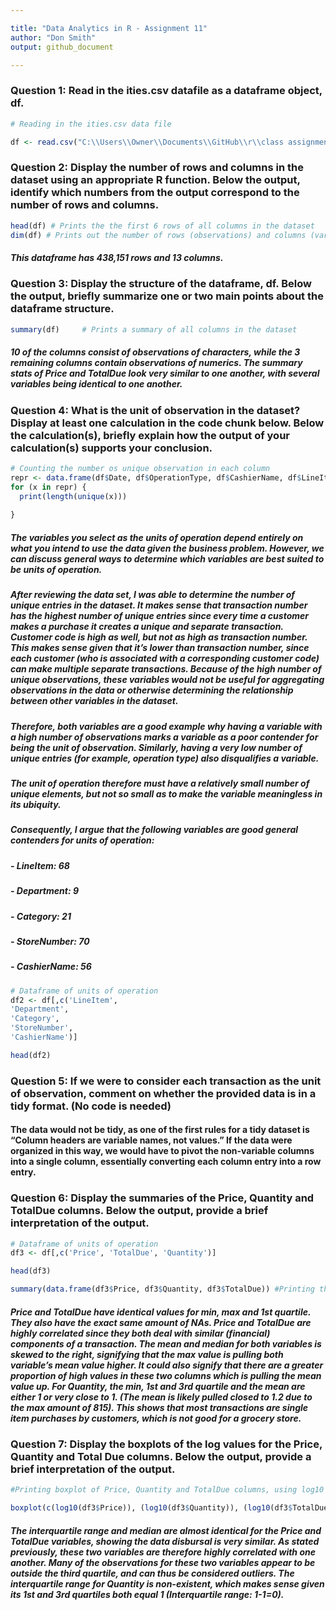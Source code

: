 ```yaml
---

title: "Data Analytics in R - Assignment 11"
author: "Don Smith"
output: github_document

---
```



### Question 1: Read in the ities.csv datafile as a dataframe object, df. 

```r
# Reading in the ities.csv data file

df <- read.csv("C:\\Users\\Owner\\Documents\\GitHub\\r\\class assignments\\Data Analytics in R\\Assignment 11\\data\\ities.csv")

```


### Question 2: Display the number of rows and columns in the dataset using an appropriate R function. Below the output, identify which numbers from the output correspond to the number of rows and columns. 

```r

head(df) # Prints the the first 6 rows of all columns in the dataset   
dim(df) # Prints out the number of rows (observations) and columns (variables)

```

##### This dataframe has 438,151 rows and 13 columns.


### Question 3: Display the structure of the dataframe, df. Below the output, briefly summarize one or two main points about the dataframe structure.

```r

summary(df)     # Prints a summary of all columns in the dataset

```

##### 10 of the columns consist of observations of characters, while the 3 remaining columns contain observations of numerics. The summary stats of Price and TotalDue look very similar to one another, with several variables being identical to one another.


### Question 4: What is the unit of observation in the dataset? Display at least one calculation in the code chunk below. Below the calculation(s), briefly explain how the output of your calculation(s) supports your conclusion.

```r

# Counting the number os unique observation in each column
repr <- data.frame(df$Date, df$OperationType, df$CashierName, df$LineItem, df$Department, df$Category, df$RegisterName, df$StoreNumber, df$TransactionNumber, df$CustomerCode, df$Price, df$Quantity, df$TotalDue)
for (x in repr) {
  print(length(unique(x)))
  
}

```

##### The variables you select as the units of operation depend entirely on what you intend to use the data given the business problem. However, we can discuss general ways to determine which variables are best suited to be units of operation.

##### After reviewing the data set, I was able to determine the number of unique entries in the dataset. It makes sense that transaction number has the highest number of unique entries since every time a customer makes a purchase it creates a unique and separate transaction. Customer code is high as well, but not as high as transaction number. This makes sense given that it's lower than transaction number, since each customer (who is associated with a corresponding customer code) can make multiple separate transactions. Because of the high number of unique observations, these variables would not be useful for aggregating observations in the data or otherwise determining the relationship between other variables in the dataset.

##### Therefore, both variables are a good example why having a variable with a high number of observations marks a variable as a poor contender for being the unit of observation. Similarly, having a very low number of unique entries (for example, operation type) also disqualifies a variable.

##### The unit of operation therefore must have a relatively small number of unique elements, but not so small as to make the variable meaningless in its ubiquity.

##### Consequently, I argue that the following variables are good general contenders for units of operation:

##### - LineItem: 68
##### - Department: 9
##### - Category: 21
##### - StoreNumber: 70
##### - CashierName: 56

```r

# Dataframe of units of operation
df2 <- df[,c('LineItem',
'Department',
'Category',
'StoreNumber',
'CashierName')]

head(df2)

```


### Question 5: If we were to consider each transaction as the unit of observation, comment on whether the provided data is in a tidy format. (No code is needed)

#### The data would not be tidy, as one of the first rules for a tidy dataset is "Column headers are variable names, not values." If the data were organized in this way, we would have to pivot the non-variable columns into a single column, essentially converting each column entry into a row entry.



### Question 6: Display the summaries of the Price, Quantity and TotalDue columns. Below the output, provide a brief interpretation of the output.

```r

# Dataframe of units of operation
df3 <- df[,c('Price', 'TotalDue', 'Quantity')]

head(df3)

```

```r

summary(data.frame(df3$Price, df3$Quantity, df3$TotalDue)) #Printing the min, max, 1st and 3rd quartile, median, mean and missing values for the three columns

```
 
##### Price and TotalDue have identical values for min, max and 1st quartile. They also have the exact same amount of NAs. Price and TotalDue are highly correlated since they both deal with similar (financial) components of a transaction. The mean and median for both variables is skewed to the right, signifying that the max value is pulling both variable's mean value higher. It could also signify that there are a greater proportion of high values in these two columns which is pulling the mean value up. For Quantity, the min, 1st and 3rd quartile and the mean are either 1 or very close to 1. (The mean is likely pulled closed to 1.2 due to the max amount of 815). This shows that most transactions are single item purchases by customers, which is not good for a grocery store.


### Question 7: Display the boxplots of the log values for the Price, Quantity and Total Due columns. Below the output, provide a brief interpretation of the output.   

```r
#Printing boxplot of Price, Quantity and TotalDue columns, using log10 to compress the data by contouring the variables between 1 and 3 on the x-axis, and -1 and 4 on the y-axis.

boxplot(c(log10(df3$Price)), (log10(df3$Quantity)), (log10(df3$TotalDue))) 

```

##### The interquartile range and median are almost identical for the Price and TotalDue variables, showing the data disbursal is very similar. As stated previously, these two variables are therefore highly correlated with one another. Many of the observations for these two variables appear to be outside the third quartile, and can thus be considered outliers. The interquartile range for Quantity is non-existent, which makes sense given its 1st and 3rd quartiles both equal 1 (Interquartile range: 1-1=0). 


